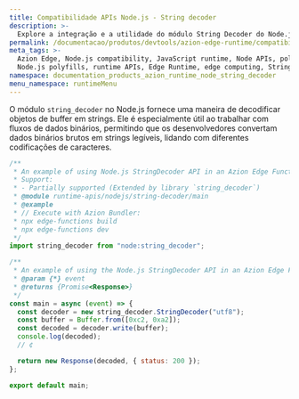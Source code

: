```yaml
---
title: Compatibilidade APIs Node.js - String decoder
description: >-
  Explore a integração e a utilidade do módulo String Decoder do Node.js dentro do Azion Runtime. O módulo String Decoder fornece métodos para decodificar dados de buffer em strings, garantindo que caracteres multibyte sejam devidamente tratados sem problemas de fragmentação de stream.
permalink: /documentacao/produtos/devtools/azion-edge-runtime/compatibilidade/node/string-decoder/
meta_tags: >-
  Azion Edge, Node.js compatibility, JavaScript runtime, Node APIs, polyfills,
  Node.js polyfills, runtime APIs, Edge Runtime, edge computing, String decoder
namespace: documentation_products_azion_runtime_node_string_decoder
menu_namespace: runtimeMenu
---
```


O módulo `string_decoder` no Node.js fornece uma maneira de decodificar objetos de buffer em strings. Ele é especialmente útil ao trabalhar com fluxos de dados binários, permitindo que os desenvolvedores convertam dados binários brutos em strings legíveis, lidando com diferentes codificações de caracteres.

```javascript
/**
 * An example of using Node.js StringDecoder API in an Azion Edge Function.
 * Support:
 * - Partially supported (Extended by library `string_decoder`)
 * @module runtime-apis/nodejs/string-decoder/main
 * @example
 * // Execute with Azion Bundler:
 * npx edge-functions build
 * npx edge-functions dev
 */
import string_decoder from "node:string_decoder";

/**
 * An example of using the Node.js StringDecoder API in an Azion Edge Function.
 * @param {*} event
 * @returns {Promise<Response>}
 */
const main = async (event) => {
  const decoder = new string_decoder.StringDecoder("utf8");
  const buffer = Buffer.from([0xc2, 0xa2]);
  const decoded = decoder.write(buffer);
  console.log(decoded);
  // ¢

  return new Response(decoded, { status: 200 });
};

export default main;
```

